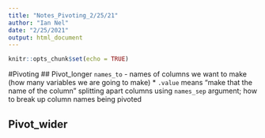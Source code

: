 ```yaml
---
title: "Notes_Pivoting_2/25/21"
author: "Ian Nel"
date: "2/25/2021"
output: html_document
---
```


```r
knitr::opts_chunk$set(echo = TRUE)
```

#Pivoting
## Pivot_longer
```names_to``` - names of columns we want to make (how many variables we are going to make)
* ```.value``` means "make that the name of the column" 
splitting apart columns using ```names_sep``` argument; how to break up column names being pivoted 

## Pivot_wider
